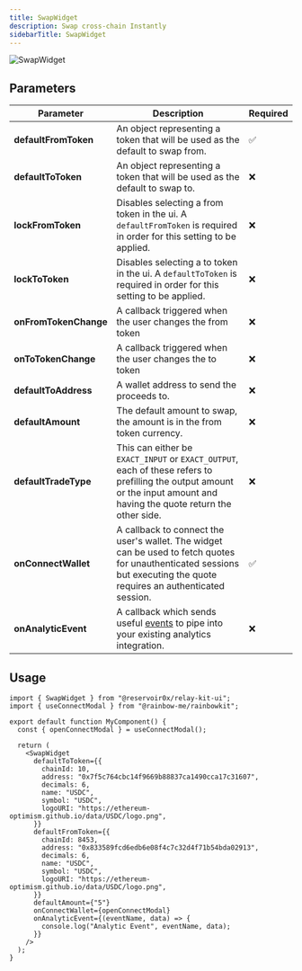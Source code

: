 ```yaml
---
title: SwapWidget
description: Swap cross-chain Instantly
sidebarTitle: SwapWidget
---
```


![SwapWidget](/images/swap-widget.png)

## Parameters

| Parameter             | Description                                                                                                                                                                            | Required |
| --------------------- | -------------------------------------------------------------------------------------------------------------------------------------------------------------------------------------- | -------- |
| **defaultFromToken**  | An object representing a token that will be used as the default to swap from.                                                                                                          | ✅       |
| **defaultToToken**    | An object representing a token that will be used as the default to swap to.                                                                                                            | ❌       |
| **lockFromToken**     | Disables selecting a from token in the ui. A `defaultFromToken` is required in order for this setting to be applied.                                                                   | ❌       |
| **lockToToken**       | Disables selecting a to token in the ui. A `defaultToToken` is required in order for this setting to be applied.                                                                       | ❌       |
| **onFromTokenChange** | A callback triggered when the user changes the from token                                                                                                                              | ❌       |
| **onToTokenChange**   | A callback triggered when the user changes the to token                                                                                                                                | ❌       |
| **defaultToAddress**  | A wallet address to send the proceeds to.                                                                                                                                              | ❌       |
| **defaultAmount**     | The default amount to swap, the amount is in the from token currency.                                                                                                                  | ❌       |
| **defaultTradeType**  | This can either be `EXACT_INPUT` or `EXACT_OUTPUT`, each of these refers to prefilling the output amount or the input amount and having the quote return the other side.               | ❌       |
| **onConnectWallet**   | A callback to connect the user's wallet. The widget can be used to fetch quotes for unauthenticated sessions but executing the quote requires an authenticated session.                | ✅       |
| **onAnalyticEvent**   | A callback which sends useful [events](https://github.com/reservoirprotocol/relay-kit/blob/main/packages/ui/src/constants/events.ts) to pipe into your existing analytics integration. | ❌       |

## Usage

```tsx
import { SwapWidget } from "@reservoir0x/relay-kit-ui";
import { useConnectModal } from "@rainbow-me/rainbowkit";

export default function MyComponent() {
  const { openConnectModal } = useConnectModal();

  return (
    <SwapWidget
      defaultToToken={{
        chainId: 10,
        address: "0x7f5c764cbc14f9669b88837ca1490cca17c31607",
        decimals: 6,
        name: "USDC",
        symbol: "USDC",
        logoURI: "https://ethereum-optimism.github.io/data/USDC/logo.png",
      }}
      defaultFromToken={{
        chainId: 8453,
        address: "0x833589fcd6edb6e08f4c7c32d4f71b54bda02913",
        decimals: 6,
        name: "USDC",
        symbol: "USDC",
        logoURI: "https://ethereum-optimism.github.io/data/USDC/logo.png",
      }}
      defaultAmount={"5"}
      onConnectWallet={openConnectModal}
      onAnalyticEvent={(eventName, data) => {
        console.log("Analytic Event", eventName, data);
      }}
    />
  );
}
```
